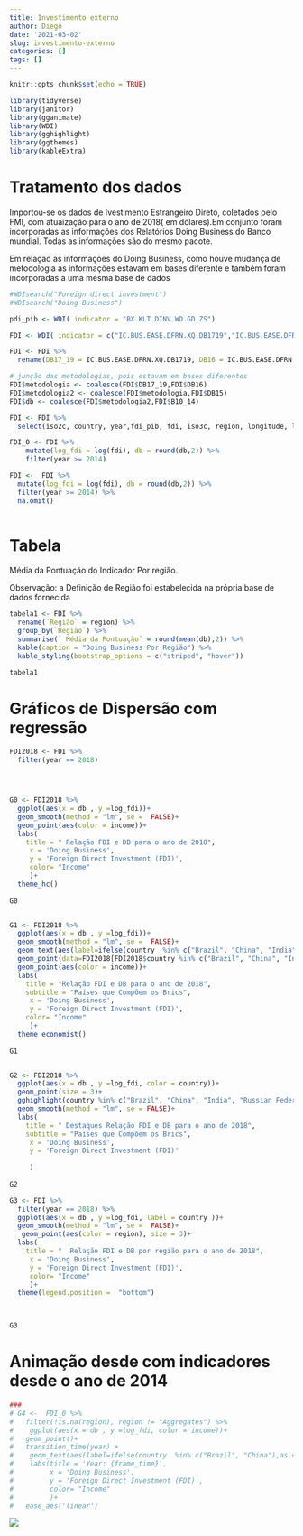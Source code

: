 ```yaml
---
title: Investimento externo
author: Diego
date: '2021-03-02'
slug: investimento-externo
categories: []
tags: []
---
```


```r
knitr::opts_chunk$set(echo = TRUE)

library(tidyverse)
library(janitor)
library(gganimate)
library(WDI)
library(gghighlight)
library(ggthemes)
library(kableExtra)

```

# Tratamento dos dados

Importou-se os dados de Ivestimento Estrangeiro Direto, coletados pelo FMI, com atuaização para o ano de 2018( em dólares).Em conjunto foram incorporadas as informações dos Relatórios Doing Business do Banco mundial. Todas as informações são do mesmo pacote.

Em relação as informações do Doing Business, como houve mudança de metodologia as informações estavam em bases diferente e também foram incorporadas a uma mesma base de dados

```r

#WDIsearch("Foreign direct investment")
#WDIsearch("Doing Business")

pdi_pib <- WDI( indicator = "BX.KLT.DINV.WD.GD.ZS")

FDI <- WDI( indicator = c("IC.BUS.EASE.DFRN.XQ.DB1719","IC.BUS.EASE.DFRN.DB16","IC.BUS.EASE.DFRN.DB15", "IC.BUS.EASE.DFRN.DB1014", "BX.KLT.DINV.WD.GD.ZS", "BX.KLT.DINV.CD.WD" ),start=2010, end= 2018, extra = TRUE)

FDI <- FDI %>% 
  rename(DB17_19 = IC.BUS.EASE.DFRN.XQ.DB1719, DB16 = IC.BUS.EASE.DFRN.DB16, DB15 = IC.BUS.EASE.DFRN.DB15, B10_14 = IC.BUS.EASE.DFRN.DB1014, fdi = BX.KLT.DINV.CD.WD, fdi_pib = BX.KLT.DINV.WD.GD.ZS)

# junção das metodologias, pois estavam em bases diferentes
FDI$metodologia <- coalesce(FDI$DB17_19,FDI$DB16)
FDI$metodologia2 <- coalesce(FDI$metodologia,FDI$DB15) 
FDI$db <- coalesce(FDI$metodologia2,FDI$B10_14)

FDI <- FDI %>% 
  select(iso2c, country, year,fdi_pib, fdi, iso3c, region, longitude, latitude, income, lending, db)

FDI_0 <- FDI %>%
    mutate(log_fdi = log(fdi), db = round(db,2)) %>% 
    filter(year >= 2014)

FDI <-  FDI %>%
  mutate(log_fdi = log(fdi), db = round(db,2)) %>% 
  filter(year >= 2014) %>% 
  na.omit()
  

```

# Tabela

Média da Pontuação do Indicador Por região. 

Observação: a Definição de Região foi estabelecida na própria base de dados fornecida

```r
tabela1 <- FDI %>%
  rename(`Região` = region) %>% 
  group_by(`Região`) %>% 
  summarise(` Média da Pontuação` = round(mean(db),2)) %>% 
  kable(caption = "Doing Business Por Região") %>% 
  kable_styling(bootstrap_options = c("striped", "hover"))

tabela1

```

  
  
# Gráficos de Dispersão com regressão
  
```r




FDI2018 <- FDI %>% 
  filter(year == 2018)




G0 <- FDI2018 %>% 
  ggplot(aes(x = db , y =log_fdi))+
  geom_smooth(method = "lm", se =  FALSE)+
  geom_point(aes(color = income))+
  labs(
    title = " Relação FDI e DB para o ano de 2018",
     x = 'Doing Business', 
     y = 'Foreign Direct Investment (FDI)',
     color= "Income"
     )+
  theme_hc()
  
G0


G1 <- FDI2018 %>% 
  ggplot(aes(x = db , y =log_fdi))+
  geom_smooth(method = "lm", se =  FALSE)+
  geom_text(aes(label=ifelse(country  %in% c("Brazil", "China", "India", "Russian Federation", "South Africa"),as.character(country),'')), color = "black", vjust = -1, hjust = 0)+
  geom_point(data=FDI2018[FDI2018$country %in% c("Brazil", "China", "India", "Russian Federation", "South Africa"),], size = 3)+
  geom_point(aes(color = income))+
  labs(
    title = "Relação FDI e DB para o ano de 2018",
    subtitle = "Países que Compõem os Brics",
     x = 'Doing Business', 
     y = 'Foreign Direct Investment (FDI)',
    color= "Income"
     )+
  theme_economist()
  
G1 


G2 <- FDI2018 %>% 
  ggplot(aes(x = db , y =log_fdi, color = country))+
  geom_point(size = 3)+
  gghighlight(country %in% c("Brazil", "China", "India", "Russian Federation", "South Africa"))+
  geom_smooth(method = "lm", se = FALSE)+
  labs(
    title = " Destaques Relação FDI e DB para o ano de 2018",
    subtitle = "Países que Compõem os Brics",
     x = 'Doing Business', 
     y = 'Foreign Direct Investment (FDI)'
    
     )
  
G2

G3 <- FDI %>% 
  filter(year == 2018) %>% 
  ggplot(aes(x = db , y =log_fdi, label = country ))+
  geom_smooth(method = "lm", se =  FALSE)+
   geom_point(aes(color = region), size = 3)+
  labs(
    title = "  Relação FDI e DB por região para o ano de 2018",
     x = 'Doing Business', 
     y = 'Foreign Direct Investment (FDI)',
     color= "Income"
     )+
  theme(legend.position =  "bottom")
  


G3


```


# Animação desde com indicadores desde o ano de 2014


```r
###
# G4 <-  FDI_0 %>% 
#   filter(!is.na(region), region != "Aggregates") %>% 
#    ggplot(aes(x = db , y =log_fdi, color = income))+
#   geom_point()+
#   transition_time(year) +
#    geom_text(aes(label=ifelse(country  %in% c("Brazil", "China"),as.character(country),'')), color = "black")+
#    labs(title = 'Year: {frame_time}', 
#         x = 'Doing Business', 
#         y = 'Foreign Direct Investment (FDI)',
#         color= "Income"
#         )+
#   ease_aes('linear')


```


![](images/preview.gif)







